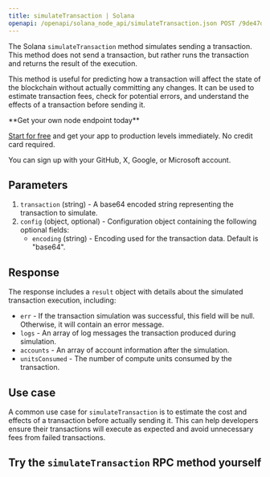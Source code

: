 ---
title: simulateTransaction | Solana
openapi: /openapi/solana_node_api/simulateTransaction.json POST /9de47db917d4f69168e3fed02217d15b
---

The Solana `simulateTransaction` method simulates sending a transaction. This method does not send a transaction, but rather runs the transaction and returns the result of the execution.

This method is useful for predicting how a transaction will affect the state of the blockchain without actually committing any changes. It can be used to estimate transaction fees, check for potential errors, and understand the effects of a transaction before sending it.

<Check>
**Get your own node endpoint today**

[Start for free](https://console.chainstack.com/) and get your app to production levels immediately. No credit card required.

You can sign up with your GitHub, X, Google, or Microsoft account.
</Check>


## Parameters

1. `transaction` (string) - A base64 encoded string representing the transaction to simulate.
2. `config` (object, optional) - Configuration object containing the following optional fields:
   * `encoding` (string) - Encoding used for the transaction data. Default is "base64".

## Response

The response includes a `result` object with details about the simulated transaction execution, including:

* `err` - If the transaction simulation was successful, this field will be null. Otherwise, it will contain an error message.
* `logs` - An array of log messages the transaction produced during simulation.
* `accounts` - An array of account information after the simulation.
* `unitsConsumed` - The number of compute units consumed by the transaction.

## Use case

A common use case for `simulateTransaction` is to estimate the cost and effects of a transaction before actually sending it. This can help developers ensure their transactions will execute as expected and avoid unnecessary fees from failed transactions.

## Try the `simulateTransaction` RPC method yourself